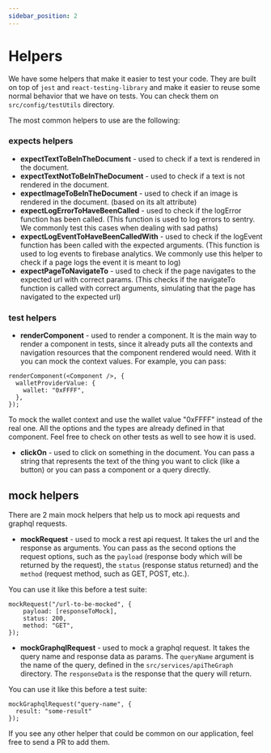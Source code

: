 ```yaml
---
sidebar_position: 2
---
```


# Helpers
We have some helpers that make it easier to test your code. They are built on top of `jest` and `react-testing-library`
and make it easier to reuse some normal behavior that we have on tests. You can check them on `src/config/testUtils` directory.

The most common helpers to use are the following:
### expects helpers
- **expectTextToBeInTheDocument** - used to check if a text is rendered in the document.
- **expectTextNotToBeInTheDocument** - used to check if a text is not rendered in the document.
- **expectImageToBeInTheDocument** - used to check if an image is rendered in the document. (based on its alt attribute)
- **expectLogErrorToHaveBeenCalled** - used to check if the logError function has been called. (This function is used to log errors to sentry. We commonly test this cases when dealing with sad paths)
- **expectLogEventToHaveBeenCalledWith** - used to check if the logEvent function has been called with the expected arguments. (This function is used to log events to firebase analytics. We commonly use this helper to check if a page logs the event it is meant to log)
- **expectPageToNavigateTo** - used to check if the page navigates to the expected url with correct params. (This checks if the navigateTo function is called with correct arguments, simulating that the page has navigated to the expected url)

### test helpers
- **renderComponent** - used to render a component. It is the main way to render a component in tests, since it already
puts all the contexts and navigation resources that the component rendered would need.
With it you can mock the context values. For example, you can pass:
```
renderComponent(<Component />, {
  walletProviderValue: {
    wallet: "0xFFFF",
  },
});
```
To mock the wallet context and use the wallet value "0xFFFF" instead of the real one.
All the options and the types are already defined in that component. Feel free to check on other tests as well to see how it is used.

- **clickOn** - used to click on something in the document. You can pass a string that represents the text of the thing you want to click (like a button)
or you can pass a component or a query directly.

## mock helpers
There are 2 main mock helpers that help us to mock api requests and graphql requests.
- **mockRequest** - used to mock a rest api request. It takes the url and the response as arguments. You can pass as the second options the request options, such as
the `payload` (response body which will be returned by the request), the `status` (response status returned) and the `method` (request method, such as GET, POST, etc.).

You can use it like this before a test suite:
```
mockRequest("/url-to-be-mocked", {
    payload: [responseToMock],
    status: 200,
    method: "GET",
});
```

- **mockGraphqlRequest** - used to mock a graphql request. It takes the query name and response data as params.
The `queryName` argument is the name of the query, defined in the `src/services/apiTheGraph` directory.
The `responseData` is the response that the query will return.

You can use it like this before a test suite:
```
mockGraphqlRequest("query-name", {
  result: "some-result"
});
```

If you see any other helper that could be common on our application, feel free to send a PR to add them.
